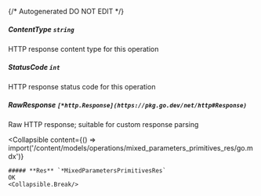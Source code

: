 {/* Autogenerated DO NOT EDIT  */}

##### **ContentType** `string`
HTTP response content type for this operation

##### **StatusCode** `int`
HTTP response status code for this operation

##### **RawResponse** `[*http.Response](https://pkg.go.dev/net/http#Response)`
Raw HTTP response; suitable for custom response parsing

<Collapsible
    content={() => import('/content/models/operations/mixed_parameters_primitives_res/go.mdx')}
>
    ##### **Res** `*MixedParametersPrimitivesRes`
    OK
    <Collapsible.Break/>
</Collapsible>

